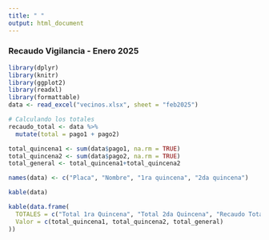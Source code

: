 ```yaml
---
title: " "
output: html_document
---
```


### **Recaudo Vigilancia - Enero 2025**


```r
library(dplyr)
library(knitr)
library(ggplot2)
library(readxl)
library(formattable)
data <- read_excel("vecinos.xlsx", sheet = "feb2025")

# Calculando los totales
recaudo_total <- data %>% 
  mutate(total = pago1 + pago2)

total_quincena1 <- sum(data$pago1, na.rm = TRUE)
total_quincena2 <- sum(data$pago2, na.rm = TRUE)
total_general <- total_quincena1+total_quincena2
```



```r
names(data) <- c("Placa", "Nombre", "1ra quincena", "2da quincena")

kable(data)
```



```r
kable(data.frame(
  TOTALES = c("Total 1ra Quincena", "Total 2da Quincena", "Recaudo Total"),
  Valor = c(total_quincena1, total_quincena2, total_general)
))
```
